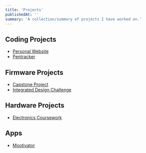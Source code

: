 ```yaml
---
title: 'Projects'
publishedAt: ''
summary: 'A collection/summary of projects I have worked on.'
---
```

## Coding Projects
- [Personal Website](/mdx/projects/personal-website)
- [Pentracker](/mdx/projects/pentracker)

## Firmware Projects
- [Capstone Project](/mdx/projects/capstone-project)
- [Integrated Design Challenge](/mdx/projects/integrated-design-challenge)

## Hardware Projects
- [Electronics Coursework](/mdx/projects/elec-coursework)

## Apps
- [Mootivator](/mdx/projects/mootivator)
